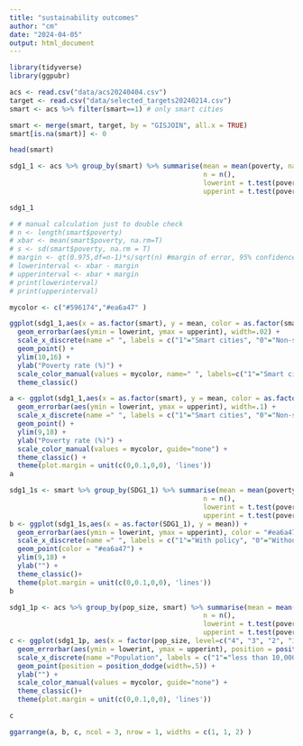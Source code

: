 ```yaml
---
title: "sustainability outcomes"
author: "cm"
date: "2024-04-05"
output: html_document
---
```


```r
library(tidyverse)
library(ggpubr)
```
```r
acs <- read.csv("data/acs20240404.csv")
target <- read.csv("data/selected_targets20240214.csv")
smart <- acs %>% filter(smart==1) # only smart cities
```

```r
smart <- merge(smart, target, by = "GISJOIN", all.x = TRUE)
smart[is.na(smart)] <- 0
```
```r
head(smart)
```
```r
sdg1_1 <- acs %>% group_by(smart) %>% summarise(mean = mean(poverty, na.rm=T), 
                                                n = n(),
                                                lowerint = t.test(poverty)$conf.int[1], 
                                                upperint = t.test(poverty)$conf.int[2])
```
```r
sdg1_1
```

```r
# # manual calculation just to double check
# n <- length(smart$poverty)
# xbar <- mean(smart$poverty, na.rm=T)
# s <- sd(smart$poverty, na.rm = T)
# margin <- qt(0.975,df=n-1)*s/sqrt(n) #margin of error, 95% confidence interval 
# lowerinterval <- xbar - margin
# upperinterval <- xbar + margin
# print(lowerinterval)
# print(upperinterval)
```
```r
mycolor <- c("#596174","#ea6a47" )
```

```r
ggplot(sdg1_1,aes(x = as.factor(smart), y = mean, color = as.factor(smart))) + 
  geom_errorbar(aes(ymin = lowerint, ymax = upperint), width=.02) + 
  scale_x_discrete(name =" ", labels = c("1"="Smart cities", "0"="Non-smart cities")) +
  geom_point() +
  ylim(10,16) +
  ylab("Poverty rate (%)") +
  scale_color_manual(values = mycolor, name=" ", labels=c("1"="Smart cities", "0"="Non-smart cities")) +
  theme_classic()
```
```r
a <- ggplot(sdg1_1,aes(x = as.factor(smart), y = mean, color = as.factor(smart))) + 
  geom_errorbar(aes(ymin = lowerint, ymax = upperint), width=.1) + 
  scale_x_discrete(name =" ", labels = c("1"="Smart cities", "0"="Non-smart cities")) +
  geom_point() +
  ylim(9,18) +
  ylab("Poverty rate (%)") +
  scale_color_manual(values = mycolor, guide="none") +
  theme_classic() +
  theme(plot.margin = unit(c(0,0.1,0,0), 'lines'))
a
```

```r
sdg1_1s <- smart %>% group_by(SDG1_1) %>% summarise(mean = mean(poverty, na.rm=T), 
                                                n = n(),
                                                lowerint = t.test(poverty)$conf.int[1], 
                                                upperint = t.test(poverty)$conf.int[2])
b <- ggplot(sdg1_1s,aes(x = as.factor(SDG1_1), y = mean)) + 
  geom_errorbar(aes(ymin = lowerint, ymax = upperint), color = "#ea6a47", width=.1) + 
  scale_x_discrete(name =" ", labels = c("1"="With policy", "0"="Without policy")) +
  geom_point(color = "#ea6a47") +
  ylim(9,18) +
  ylab("") +
  theme_classic()+
  theme(plot.margin = unit(c(0,0.1,0,0), 'lines'))
b
```
```r
sdg1_1p <- acs %>% group_by(pop_size, smart) %>% summarise(mean = mean(poverty, na.rm=T), 
                                                n = n(),
                                                lowerint = t.test(poverty)$conf.int[1], 
                                                upperint = t.test(poverty)$conf.int[2])
c <- ggplot(sdg1_1p, aes(x = factor(pop_size, level=c("4", "3", "2", "1")), y = mean, color = as.factor(smart))) + 
  geom_errorbar(aes(ymin = lowerint, ymax = upperint), position = position_dodge(width=.5), width=.1) + 
  scale_x_discrete(name ="Population", labels = c("1"="less than 10,000", "2"="10,000 to 99,999", "3"="100,000 to 999,999", "4"="1 million or more")) +
  geom_point(position = position_dodge(width=.5)) +
  ylab("") +
  scale_color_manual(values = mycolor, guide="none") +
  theme_classic()+
  theme(plot.margin = unit(c(0,0.1,0,0), 'lines'))

c
```

```r
ggarrange(a, b, c, ncol = 3, nrow = 1, widths = c(1, 1, 2) )
```

